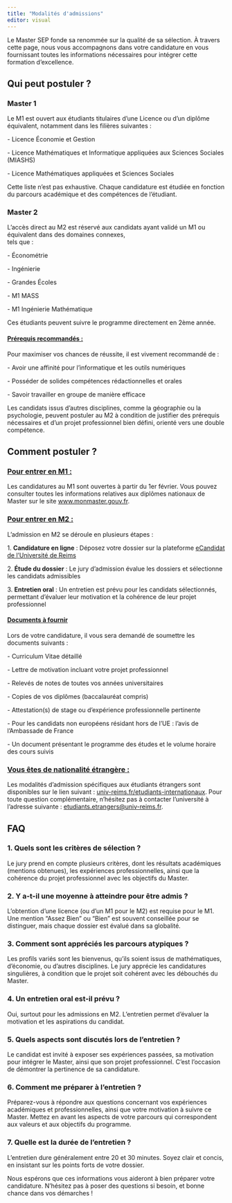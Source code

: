 ```yaml
---
title: "Modalités d'admissions"
editor: visual
---
```


Le Master SEP fonde sa renommée sur la qualité de sa sélection. À travers cette page, nous vous accompagnons dans votre candidature en vous fournissant toutes les informations nécessaires pour intégrer cette formation d’excellence.

## Qui peut postuler ?

### Master 1

Le M1 est ouvert aux étudiants titulaires d’une Licence ou d’un diplôme équivalent, notamment dans les filières suivantes :

\- Licence Économie et Gestion

\- Licence Mathématiques et Informatique appliquées aux Sciences Sociales (MIASHS)

\- Licence Mathématiques appliquées et Sciences Sociales

Cette liste n’est pas exhaustive. Chaque candidature est étudiée en fonction du parcours académique et des compétences de l’étudiant.

### Master 2

L’accès direct au M2 est réservé aux candidats ayant validé un M1 ou équivalent dans des domaines connexes,  
tels que :  

\- Économétrie

\- Ingénierie

\- Grandes Écoles

\- M1 MASS

\- M1 Ingénierie Mathématique

Ces étudiants peuvent suivre le programme directement en 2ème année.

#### [**Prérequis recommandés :**]{.underline}

Pour maximiser vos chances de réussite, il est vivement recommandé de :

\- Avoir une affinité pour l’informatique et les outils numériques

\- Posséder de solides compétences rédactionnelles et orales

\- Savoir travailler en groupe de manière efficace

Les candidats issus d’autres disciplines, comme la géographie ou la psychologie, peuvent postuler au M2 à condition de justifier des prérequis nécessaires et d’un projet professionnel bien défini, orienté vers une double compétence.

## Comment postuler ?

### [**Pour entrer en M1 :**]{.underline}

Les candidatures au M1 sont ouvertes à partir du 1er février. Vous pouvez consulter toutes les informations relatives aux diplômes nationaux de Master sur le site [www.monmaster.gouv.fr](http://www.monmaster.gouv.fr).

### [**Pour entrer en M2 :**]{.underline}

L’admission en M2 se déroule en plusieurs étapes :

1\. **Candidature en ligne** : Déposez votre dossier sur la plateforme [eCandidat de l’Université de Reims](https://candidatures.univ-reims.fr/candidat/#!accueilView)

2\. **Étude du dossier** : Le jury d’admission évalue les dossiers et sélectionne les candidats admissibles

3\. **Entretien oral** : Un entretien est prévu pour les candidats sélectionnés, permettant d’évaluer leur motivation et la cohérence de leur projet professionnel

#### [**Documents à fournir**]{.underline}

Lors de votre candidature, il vous sera demandé de soumettre les documents suivants :

\- Curriculum Vitae détaillé

\- Lettre de motivation incluant votre projet professionnel

\- Relevés de notes de toutes vos années universitaires

\- Copies de vos diplômes (baccalauréat compris)

\- Attestation(s) de stage ou d’expérience professionnelle pertinente

\- Pour les candidats non européens résidant hors de l’UE : l’avis de l’Ambassade de France

\- Un document présentant le programme des études et le volume horaire des cours suivis

### [**Vous êtes de nationalité étrangère :**]{.underline}

Les modalités d’admission spécifiques aux étudiants étrangers sont disponibles sur le lien suivant : [univ-reims.fr/etudiants-internationaux](http://www.univ-reims.fr/etudiants-internationaux). Pour toute question complémentaire, n’hésitez pas à contacter l’université à l’adresse suivante : [etudiants.etrangers\@univ-reims.fr](mailto:etudiants.etrangers@univ-reims.fr).

## FAQ

### **1. Quels sont les critères de sélection ?**

Le jury prend en compte plusieurs critères, dont les résultats académiques (mentions obtenues), les expériences professionnelles, ainsi que la cohérence du projet professionnel avec les objectifs du Master.

### **2. Y a-t-il une moyenne à atteindre pour être admis ?**

L’obtention d’une licence (ou d’un M1 pour le M2) est requise pour le M1. Une mention "Assez Bien" ou "Bien" est souvent conseillée pour se distinguer, mais chaque dossier est évalué dans sa globalité.

### **3. Comment sont appréciés les parcours atypiques ?**

Les profils variés sont les bienvenus, qu’ils soient issus de mathématiques, d’économie, ou d’autres disciplines. Le jury apprécie les candidatures singulières, à condition que le projet soit cohérent avec les débouchés du Master.

### **4. Un entretien oral est-il prévu ?**

Oui, surtout pour les admissions en M2. L’entretien permet d’évaluer la motivation et les aspirations du candidat.

### **5. Quels aspects sont discutés lors de l’entretien ?**

Le candidat est invité à exposer ses expériences passées, sa motivation pour intégrer le Master, ainsi que son projet professionnel. C’est l’occasion de démontrer la pertinence de sa candidature.

### **6. Comment me préparer à l’entretien ?**

Préparez-vous à répondre aux questions concernant vos expériences académiques et professionnelles, ainsi que votre motivation à suivre ce Master. Mettez en avant les aspects de votre parcours qui correspondent aux valeurs et aux objectifs du programme.

### **7. Quelle est la durée de l’entretien ?**

L’entretien dure généralement entre 20 et 30 minutes. Soyez clair et concis, en insistant sur les points forts de votre dossier.

Nous espérons que ces informations vous aideront à bien préparer votre candidature. N’hésitez pas à poser des questions si besoin, et bonne chance dans vos démarches !
